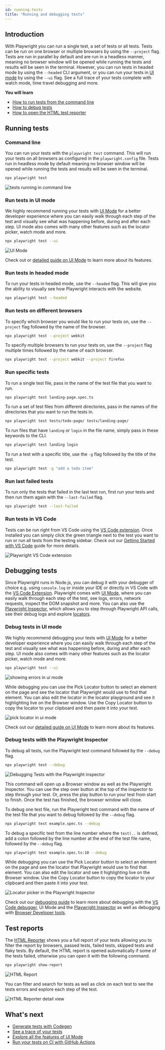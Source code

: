 ```yaml
---
id: running-tests
title: "Running and debugging tests"
---
```


## Introduction

With Playwright you can run a single test, a set of tests or all tests. Tests can be run on one browser or multiple browsers by using the `--project` flag. Tests are run in parallel by default and are run in a headless manner, meaning no browser window will be opened while running the tests and results will be seen in the terminal. However, you can run tests in headed mode by using the `--headed` CLI argument, or you can run your tests in [UI mode](./test-ui-mode.mdx) by using the `--ui` flag. See a full trace of your tests complete with watch mode, time travel debugging and more.

**You will learn**
- [How to run tests from the command line](/running-tests.mdx#command-line)
- [How to debug tests](/running-tests.mdx#debugging-tests)
- [How to open the HTML test reporter](/running-tests.mdx#test-reports)

## Running tests

### Command line

You can run your tests with the `playwright test` command. This will run your tests on all browsers as configured in the `playwright.config` file. Tests run in headless mode by default meaning no browser window will be opened while running the tests and results will be seen in the terminal.

```bash
npx playwright test
```

![tests running in command line](https://github.com/microsoft/playwright/assets/13063165/981c1b2b-dc7e-4b85-b241-272b44da6628)

### Run tests in UI mode

We highly recommend running your tests with [UI Mode](./test-ui-mode.mdx) for a better developer experience where you can easily walk through each step of the test and visually see what was happening before, during and after each step. UI mode also comes with many other features such as the locator picker, watch mode and more.

```bash
npx playwright test --ui
```

![UI Mode](https://github.com/microsoft/playwright/assets/13063165/c5b501cc-4f5d-485a-87cc-66044c651786)

Check out or [detailed guide on UI Mode](./test-ui-mode.mdx) to learn more about its features.

### Run tests in headed mode

To run your tests in headed mode, use the `--headed` flag. This will give you the ability to visually see how Playwright interacts with the website.

```bash
npx playwright test --headed
```

### Run tests on different browsers

To specify which browser you would like to run your tests on, use the `--project` flag followed by the name of the browser.

```bash
npx playwright test --project webkit
```

To specify multiple browsers to run your tests on, use the `--project` flag multiple times followed by the name of each browser.

```bash
npx playwright test --project webkit --project firefox
```

### Run specific tests

To run a single test file, pass in the name of the test file that you want to run.

```bash
npx playwright test landing-page.spec.ts
```

To run a set of test files from different directories, pass in the names of the directories that you want to run the tests in.

```bash
npx playwright test tests/todo-page/ tests/landing-page/
```

To run files that have `landing` or `login` in the file name, simply pass in these keywords to the CLI.

```bash
npx playwright test landing login
```

To run a test with a specific title, use the `-g` flag followed by the title of the test.

```bash
npx playwright test -g "add a todo item"
```

### Run last failed tests

To run only the tests that failed in the last test run, first run your tests and then run them again with the `--last-failed` flag.

```bash
npx playwright test --last-failed
```

### Run tests in VS Code

Tests can be run right from VS Code using the [VS Code extension](https://marketplace.visualstudio.com/items?itemName=ms-playwright.playwright). Once installed you can simply click the green triangle next to the test you want to run or run all tests from the testing sidebar. Check out our [Getting Started with VS Code](./getting-started-vscode.mdx#running-tests) guide for more details.

![Playwright VS Code extension](https://github.com/microsoft/playwright/assets/13063165/47726e70-683b-4bd5-94de-7d03dd45c30f)

## Debugging tests

Since Playwright runs in Node.js, you can debug it with your debugger of choice e.g. using `console.log` or inside your IDE or directly in VS Code with the [VS Code Extension](./getting-started-vscode.mdx). Playwright comes with [UI Mode](./test-ui-mode.mdx), where you can easily walk through each step of the test, see logs, errors, network requests, inspect the DOM snapshot and more. You can also use the [Playwright Inspector](./debug.mdx#playwright-inspector), which allows you to step through Playwright API calls, see their debug logs and explore [locators](./locators.mdx).

### Debug tests in UI mode

We highly recommend debugging your tests with [UI Mode](./test-ui-mode.mdx) for a better developer experience where you can easily walk through each step of the test and visually see what was happening before, during and after each step. UI mode also comes with many other features such as the locator picker, watch mode and more.

```bash
npx playwright test --ui
```

![showing errors in ui mode](https://github.com/microsoft/playwright/assets/13063165/ffca2fd1-5349-41fb-ade9-ace143bb2c58)

While debugging you can use the Pick Locator button to select an element on the page and see the locator that Playwright would use to find that element. You can also edit the locator in the locator playground and see it highlighting live on the Browser window. Use the Copy Locator button to copy the locator to your clipboard and then paste it into your test.

![pick locator in ui mode](https://github.com/microsoft/playwright/assets/13063165/9e7eeb84-bd26-4010-8614-75e24b56c716)

Check out our [detailed guide on UI Mode](./test-ui-mode.mdx) to learn more about its features.

### Debug tests with the Playwright Inspector

To debug all tests, run the Playwright test command followed by the `--debug` flag.

```bash
npx playwright test --debug
```

![Debugging Tests with the Playwright inspector](https://github.com/microsoft/playwright/assets/13063165/6b3b3caa-d258-4cb8-aa05-cd407f501626)

This command will open up a Browser window as well as the Playwright Inspector. You can use the step over button at the top of the inspector to step through your test. Or, press the play button to run your test from start to finish. Once the test has finished, the browser window will close.

To debug one test file, run the Playwright test command with the name of the test file that you want to debug followed by the `--debug` flag.

```bash
npx playwright test example.spec.ts --debug
```

To debug a specific test from the line number where the `test(..` is defined, add a colon followed by the line number at the end of the test file name, followed by the `--debug` flag.

```bash
npx playwright test example.spec.ts:10 --debug
```

While debugging you can use the Pick Locator button to select an element on the page and see the locator that Playwright would use to find that element. You can also edit the locator and see it highlighting live on the Browser window. Use the Copy Locator button to copy the locator to your clipboard and then paste it into your test.

![Locator picker in the Playwright Inspector](https://github.com/microsoft/playwright/assets/13063165/013d5edb-583e-423a-bb53-9f57bab7f3e1)

Check out our [debugging guide](./debug.mdx) to learn more about debugging with the [VS Code debugger](./debug.mdx#vs-code-debugger), UI Mode and the [Playwright Inspector](./debug.mdx#playwright-inspector) as well as debugging with [Browser Developer tools](./debug.mdx#browser-developer-tools).

## Test reports

The [HTML Reporter](./test-reporters.mdx#html-reporter) shows you a full report of your tests allowing you to filter the report by browsers, passed tests, failed tests, skipped tests and flaky tests. By default, the HTML report is opened automatically if some of the tests failed, otherwise you can open it with the following command.

```bash
npx playwright show-report
```

![HTML Report](https://github.com/microsoft/playwright/assets/13063165/c5f60e56-fb75-4a2d-a4b6-054b8c5d69c1)

You can filter and search for tests as well as click on each test to see the tests errors and explore each step of the test.

![HTML Reporter detail view](https://github.com/microsoft/playwright/assets/13063165/f36ada14-4701-4534-a3be-ed22c2b16cf5)

## What's next
- [Generate tests with Codegen](./codegen-intro.mdx)
- [See a trace of your tests](./trace-viewer-intro.mdx)
- [Explore all the features of UI Mode](./test-ui-mode.mdx)
- [Run your tests on CI with GitHub Actions](./ci-intro.mdx)


[Accessibility]: /api/class-accessibility.mdx "Accessibility"
[Android]: /api/class-android.mdx "Android"
[AndroidDevice]: /api/class-androiddevice.mdx "AndroidDevice"
[AndroidInput]: /api/class-androidinput.mdx "AndroidInput"
[AndroidSocket]: /api/class-androidsocket.mdx "AndroidSocket"
[AndroidWebView]: /api/class-androidwebview.mdx "AndroidWebView"
[APIRequest]: /api/class-apirequest.mdx "APIRequest"
[APIRequestContext]: /api/class-apirequestcontext.mdx "APIRequestContext"
[APIResponse]: /api/class-apiresponse.mdx "APIResponse"
[APIResponseAssertions]: /api/class-apiresponseassertions.mdx "APIResponseAssertions"
[Browser]: /api/class-browser.mdx "Browser"
[BrowserContext]: /api/class-browsercontext.mdx "BrowserContext"
[BrowserServer]: /api/class-browserserver.mdx "BrowserServer"
[BrowserType]: /api/class-browsertype.mdx "BrowserType"
[CDPSession]: /api/class-cdpsession.mdx "CDPSession"
[Clock]: /api/class-clock.mdx "Clock"
[ConsoleMessage]: /api/class-consolemessage.mdx "ConsoleMessage"
[Coverage]: /api/class-coverage.mdx "Coverage"
[Dialog]: /api/class-dialog.mdx "Dialog"
[Download]: /api/class-download.mdx "Download"
[Electron]: /api/class-electron.mdx "Electron"
[ElectronApplication]: /api/class-electronapplication.mdx "ElectronApplication"
[ElementHandle]: /api/class-elementhandle.mdx "ElementHandle"
[FileChooser]: /api/class-filechooser.mdx "FileChooser"
[Frame]: /api/class-frame.mdx "Frame"
[FrameLocator]: /api/class-framelocator.mdx "FrameLocator"
[GenericAssertions]: /api/class-genericassertions.mdx "GenericAssertions"
[JSHandle]: /api/class-jshandle.mdx "JSHandle"
[Keyboard]: /api/class-keyboard.mdx "Keyboard"
[Locator]: /api/class-locator.mdx "Locator"
[LocatorAssertions]: /api/class-locatorassertions.mdx "LocatorAssertions"
[Logger]: /api/class-logger.mdx "Logger"
[Mouse]: /api/class-mouse.mdx "Mouse"
[Page]: /api/class-page.mdx "Page"
[PageAssertions]: /api/class-pageassertions.mdx "PageAssertions"
[Playwright]: /api/class-playwright.mdx "Playwright"
[PlaywrightAssertions]: /api/class-playwrightassertions.mdx "PlaywrightAssertions"
[Request]: /api/class-request.mdx "Request"
[Response]: /api/class-response.mdx "Response"
[Route]: /api/class-route.mdx "Route"
[Selectors]: /api/class-selectors.mdx "Selectors"
[SnapshotAssertions]: /api/class-snapshotassertions.mdx "SnapshotAssertions"
[TimeoutError]: /api/class-timeouterror.mdx "TimeoutError"
[Touchscreen]: /api/class-touchscreen.mdx "Touchscreen"
[Tracing]: /api/class-tracing.mdx "Tracing"
[Video]: /api/class-video.mdx "Video"
[WebError]: /api/class-weberror.mdx "WebError"
[WebSocket]: /api/class-websocket.mdx "WebSocket"
[WebSocketRoute]: /api/class-websocketroute.mdx "WebSocketRoute"
[Worker]: /api/class-worker.mdx "Worker"
[Fixtures]: /api/class-fixtures.mdx "Fixtures"
[FullConfig]: /api/class-fullconfig.mdx "FullConfig"
[FullProject]: /api/class-fullproject.mdx "FullProject"
[Location]: /api/class-location.mdx "Location"
[Test]: /api/class-test.mdx "Test"
[TestConfig]: /api/class-testconfig.mdx "TestConfig"
[TestInfo]: /api/class-testinfo.mdx "TestInfo"
[TestInfoError]: /api/class-testinfoerror.mdx "TestInfoError"
[TestOptions]: /api/class-testoptions.mdx "TestOptions"
[TestProject]: /api/class-testproject.mdx "TestProject"
[TestStepInfo]: /api/class-teststepinfo.mdx "TestStepInfo"
[WorkerInfo]: /api/class-workerinfo.mdx "WorkerInfo"
[Reporter]: /api/class-reporter.mdx "Reporter"
[Suite]: /api/class-suite.mdx "Suite"
[TestCase]: /api/class-testcase.mdx "TestCase"
[TestError]: /api/class-testerror.mdx "TestError"
[TestResult]: /api/class-testresult.mdx "TestResult"
[TestStep]: /api/class-teststep.mdx "TestStep"
[Element]: https://developer.mozilla.org/en-US/docs/Web/API/element "Element"
[EvaluationArgument]: /evaluating.mdx#evaluation-argument "EvaluationArgument"
[Promise]: https://developer.mozilla.org/en-US/docs/Web/JavaScript/Reference/Global_Objects/Promise "Promise"
[iterator]: https://developer.mozilla.org/en-US/docs/Web/JavaScript/Reference/Iteration_protocols "Iterator"
[origin]: https://developer.mozilla.org/en-US/docs/Glossary/Origin "Origin"
[selector]: https://developer.mozilla.org/en-US/docs/Web/CSS/CSS_Selectors "selector"
[Serializable]: https://developer.mozilla.org/en-US/docs/Web/JavaScript/Reference/Global_Objects/JSON/stringify#Description "Serializable"
[UIEvent.detail]: https://developer.mozilla.org/en-US/docs/Web/API/UIEvent/detail "UIEvent.detail"
[UnixTime]: https://en.wikipedia.org/wiki/Unix_time "Unix Time"
[xpath]: https://developer.mozilla.org/en-US/docs/Web/XPath "xpath"

[Array]: https://developer.mozilla.org/en-US/docs/Web/JavaScript/Reference/Global_Objects/Array "Array"
[boolean]: https://developer.mozilla.org/en-US/docs/Web/JavaScript/Data_structures#Boolean_type "Boolean"
[Buffer]: https://nodejs.org/api/buffer.html#buffer_class_buffer "Buffer"
[ChildProcess]: https://nodejs.org/api/child_process.html "ChildProcess"
[Date]: https://developer.mozilla.org/en-US/docs/Web/JavaScript/Reference/Global_Objects/Date "Date"
[Error]: https://nodejs.org/api/errors.html#errors_class_error "Error"
[EventEmitter]: https://nodejs.org/api/events.html#events_class_eventemitter "EventEmitter"
[function]: https://developer.mozilla.org/en-US/docs/Web/JavaScript/Reference/Global_Objects/Function "Function"
[FormData]: https://developer.mozilla.org/en-US/docs/Web/API/FormData "FormData"
[Map]: https://developer.mozilla.org/en-US/docs/Web/JavaScript/Reference/Global_Objects/Map "Map"
[Metadata]: https://developer.mozilla.org/en-US/docs/Web/JavaScript/Reference/Global_Objects/Object "Object&lt;string, any&gt;"
[null]: https://developer.mozilla.org/en-US/docs/Web/JavaScript/Reference/Global_Objects/null "null"
[number]: https://developer.mozilla.org/en-US/docs/Web/JavaScript/Data_structures#Number_type "Number"
[Object]: https://developer.mozilla.org/en-US/docs/Web/JavaScript/Reference/Global_Objects/Object "Object"
[Promise]: https://developer.mozilla.org/en-US/docs/Web/JavaScript/Reference/Global_Objects/Promise "Promise"
[Readable]: https://nodejs.org/api/stream.html#stream_class_stream_readable "Readable"
[ReadStream]: https://nodejs.org/api/fs.html#class-fsreadstream "ReadStream"
[RegExp]: https://developer.mozilla.org/en-US/docs/Web/JavaScript/Reference/Global_Objects/RegExp "RegExp"
[string]: https://developer.mozilla.org/en-US/docs/Web/JavaScript/Data_structures#String_type "string"
[void]: https://developer.mozilla.org/en-US/docs/Web/JavaScript/Reference/Global_Objects/undefined "void"
[URL]: https://nodejs.org/api/url.html "URL"
[URLSearchParams]: https://developer.mozilla.org/en-US/docs/Web/API/URLSearchParams "URLSearchParams"

[all available image tags]: https://mcr.microsoft.com/en-us/product/playwright/about "all available image tags"
[Microsoft Artifact Registry]: https://mcr.microsoft.com/en-us/product/playwright/about "Microsoft Artifact Registry"
[Dockerfile.noble]: https://github.com/microsoft/playwright/blob/main/utils/docker/Dockerfile.noble "Dockerfile.noble"
